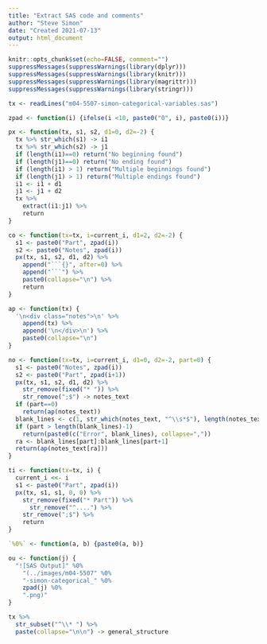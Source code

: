 ```yaml
---
title: "Extract SAS code and comments"
author: "Steve Simon"
date: "Created 2021-07-13"
output: html_document
---
```


```r
knitr::opts_chunk$set(echo=FALSE, comment="")
suppressMessages(suppressWarnings(library(dplyr)))
suppressMessages(suppressWarnings(library(knitr)))
suppressMessages(suppressWarnings(library(magrittr)))
suppressMessages(suppressWarnings(library(stringr)))
```

```r
tx <- readLines("m04-5507-simon-categorical-variables.sas")

zpad <- function(i) {ifelse(i <10, paste0("0", i), paste0(i))}
```

```r
px <- function(tx, s1, s2, d1=0, d2=-2) {
  tx %>% str_which(s1) -> i1
  tx %>% str_which(s2) -> j1
  if (length(i1)==0) return("No beginning found")
  if (length(j1)==0) return("No ending found")
  if (length(i1) > 1) return("Multiple beginnings found")
  if (length(j1) > 1) return("Multiple endings found")
  i1 <- i1 + d1
  j1 <- j1 + d2
  tx %>%
    extract(i1:j1) %>%
    return
}
```

```r
co <- function(tx=tx, i=current_i, d1=2, d2=-2) {
  s1 <- paste0("Part", zpad(i))
  s2 <- paste0("Notes", zpad(i))
  px(tx, s1, s2, d1, d2) %>%
    append("```{}", after=0) %>%
  	append("```") %>%
    paste0(collapse="\n") %>%
	return
}
```

```r
ap <- function(tx) {
  '\n<div class="notes">\n' %>%
    append(tx) %>%
	append('\n</div>\n') %>%
	paste0(collapse="\n")
}

no <- function(tx=tx, i=current_i, d1=0, d2=-2, part=0) {
  s1 <- paste0("Notes", zpad(i))
  s2 <- paste0("Part", zpad(i+1))
  px(tx, s1, s2, d1, d2) %>%
    str_remove(fixed("* ")) %>%
  	str_remove(";$") -> notes_text
  if (part==0) 
    return(ap(notes_text))
  blank_lines <- c(1, str_which(notes_text, "^\\s*$"), length(notes_text))
  if (part > length(blank_lines)-1)
    return(paste0(c("Error", blank_lines), collapse=","))
  ra <- blank_lines[part]:blank_lines[part+1] 
  return(ap(notes_text[ra]))
}
```

```r
ti <- function(tx=tx, i) {
  current_i <<- i
  s1 <- paste0("Part", zpad(i))
  px(tx, s1, s1, 0, 0) %>%
  	str_remove(fixed("* Part")) %>%
	  str_remove("^....") %>%
    str_remove(";$") %>%
    return   
}
```

```r

`%0%` <- function(a, b) {paste0(a, b)}

ou <- function(j) {
  "![SAS Output]" %0%
    "(../images/m04-5507" %0%
	"-simon-categorical_" %0%
	zpad(j) %0%
	".png)"
}

tx %>%
  str_subset("^\\* ") %>%
  paste(collapse="\n\n") -> general_structure
```
